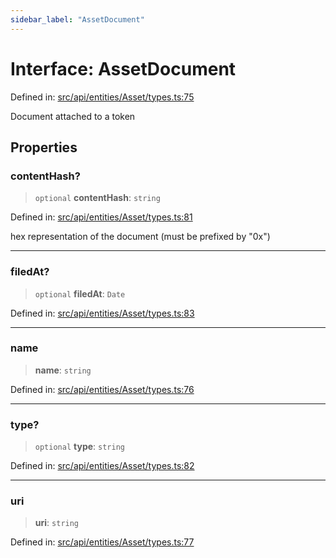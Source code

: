 ```yaml
---
sidebar_label: "AssetDocument"
---
```


# Interface: AssetDocument

Defined in: [src/api/entities/Asset/types.ts:75](https://github.com/PolymeshAssociation/polymesh-sdk/blob/bee6a2fe7a8ce5db42a6982e793782182cde2153/src/api/entities/Asset/types.ts#L75)

Document attached to a token

## Properties

### contentHash?

> `optional` **contentHash**: `string`

Defined in: [src/api/entities/Asset/types.ts:81](https://github.com/PolymeshAssociation/polymesh-sdk/blob/bee6a2fe7a8ce5db42a6982e793782182cde2153/src/api/entities/Asset/types.ts#L81)

hex representation of the document (must be prefixed by "0x")

***

### filedAt?

> `optional` **filedAt**: `Date`

Defined in: [src/api/entities/Asset/types.ts:83](https://github.com/PolymeshAssociation/polymesh-sdk/blob/bee6a2fe7a8ce5db42a6982e793782182cde2153/src/api/entities/Asset/types.ts#L83)

***

### name

> **name**: `string`

Defined in: [src/api/entities/Asset/types.ts:76](https://github.com/PolymeshAssociation/polymesh-sdk/blob/bee6a2fe7a8ce5db42a6982e793782182cde2153/src/api/entities/Asset/types.ts#L76)

***

### type?

> `optional` **type**: `string`

Defined in: [src/api/entities/Asset/types.ts:82](https://github.com/PolymeshAssociation/polymesh-sdk/blob/bee6a2fe7a8ce5db42a6982e793782182cde2153/src/api/entities/Asset/types.ts#L82)

***

### uri

> **uri**: `string`

Defined in: [src/api/entities/Asset/types.ts:77](https://github.com/PolymeshAssociation/polymesh-sdk/blob/bee6a2fe7a8ce5db42a6982e793782182cde2153/src/api/entities/Asset/types.ts#L77)
